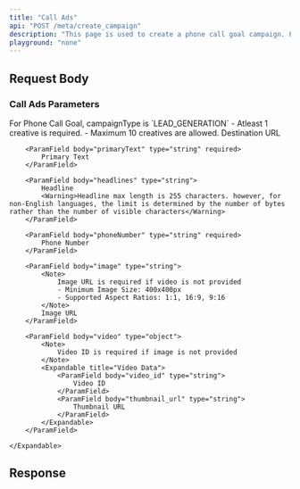 ```yaml
---
title: "Call Ads"
api: "POST /meta/create_campaign"
description: "This page is used to create a phone call goal campaign. Phone call ads are designed to encourage users to tap and call your business directly from the ad, making it easy to generate phone inquiries or leads."
playground: "none"
---
```



## Request Body

<CampaignParams />

<CampaignTargeting />

### Call Ads Parameters

<ParamField body="campaignType" type="string" required>
	For Phone Call Goal, campaignType is `LEAD_GENERATION`
</ParamField>

<ParamField body="multipleCreatives" type="object[]">
	<Warning>
		- Atleast 1 creative is required.
		- Maximum 10 creatives are allowed.
	</Warning>
	<Expandable title="Multiple Creative Configuration">
		<ParamField body="url" type="string" required>
			Destination URL
		</ParamField>

    	<ParamField body="primaryText" type="string" required>
    		Primary Text
    	</ParamField>

    	<ParamField body="headlines" type="string">
    		Headline
    		<Warning>Headline max length is 255 characters. however, for non-English languages, the limit is determined by the number of bytes rather than the number of visible characters</Warning>
    	</ParamField>

    	<ParamField body="phoneNumber" type="string" required>
    		Phone Number
    	</ParamField>

    	<ParamField body="image" type="string">
    		<Note>
    			Image URL is required if video is not provided
    			- Minimum Image Size: 400x400px
    			- Supported Aspect Ratios: 1:1, 16:9, 9:16
    		</Note>
    		Image URL
    	</ParamField>

    	<ParamField body="video" type="object">
    		<Note>
    			Video ID is required if image is not provided
    		</Note>
    		<Expandable title="Video Data">
    			<ParamField body="video_id" type="string">
    				Video ID
    			</ParamField>
    			<ParamField body="thumbnail_url" type="string">
    				Thumbnail URL
    			</ParamField>
    		</Expandable>
    	</ParamField>

    </Expandable>

</ParamField>

## Response

<CampaignResponse />
